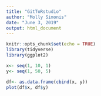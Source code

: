 ```yaml
---
title: "GitToRstudio"
author: "Molly Simonis"
date: "June 3, 2019"
output: html_document
---
```


```r
knitr::opts_chunk$set(echo = TRUE)
library(tidyverse)
library(ggplot2)
```

```r
x<- seq(1, 10, 1)
y<- seq(1, 50, 5)

df<- as.data.frame(cbind(x, y))
plot(df$x, df$y)
```

